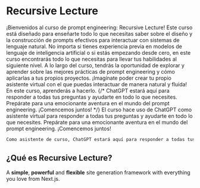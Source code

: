 # Recursive Lecture

¡Bienvenidos al curso de prompt engineering: Recursive Lecture!
Este curso está diseñado para enseñarte todo lo que necesitas saber sobre el diseño y la construcción de prompts efectivos para interactuar con sistemas de lenguaje natural.
No importa si tienes experiencia previa en modelos de lenguaje de inteligencia artificial o si estás empezando desde cero, en este curso encontrarás todo lo que necesitas para llevar tus habilidades al siguiente nivel.
A lo largo del curso, tendrás la oportunidad de explorar y aprender sobre las mejores prácticas de prompt engineering y cómo aplicarlas a tus propios proyectos.
¡Imagínate poder crear tu propio asistente virtual con el que puedas interactuar de manera natural y fluida! En este curso, aprenderás a hacerlo.
{/* ChatGPT estará aquí para responder a todas tus preguntas y ayudarte en todo lo que necesites. Prepárate para una emocionante aventura en el mundo del prompt engineering. ¡Comencemos juntos! */}
El curso hace uso de ChatGPT como asistente virtual para responder a todas tus preguntas y ayudarte en todo lo que necesites. Prepárate para una emocionante aventura en el mundo del prompt engineering. ¡Comencemos juntos!

```markdown
Como asistente de curso, ChatGPT estará aquí para responder a todas tus preguntas y ayudarte en todo lo que necesites. Si tienes alguna pregunta específica en mente, no dudes en preguntar. Estamos aquí para asegurarnos de que tengas una comprensión clara y completa del prompt engineering y que puedas llevar tus habilidades al siguiente nivel.
```

## ¿Qué es Recursive Lecture?

A **simple**, **powerful** and **flexible** site generation framework with everything you love from Next.js.
